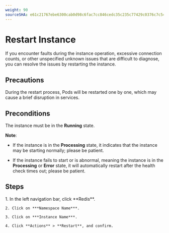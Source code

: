 ```yaml
---
weight: 90
sourceSHA: e61c21767ebe6300cab0d98c6fac7cc846cedc35c235c77429c0376c7c545257
---
```


# Restart Instance

If you encounter faults during the instance operation, excessive connection counts, or other unspecified unknown issues that are difficult to diagnose, you can resolve the issues by restarting the instance.

## Precautions

During the restart process, Pods will be restarted one by one, which may cause a brief disruption in services.

## Preconditions

The instance must be in the **Running** state.

**Note**:

- If the instance is in the **Processing** state, it indicates that the instance may be starting normally; please be patient.

- If the instance fails to start or is abnormal, meaning the instance is in the **Processing** or **Error** state, it will automatically restart after the health check times out; please be patient.

## Steps

<Tabs>
  <Tab label="Web Console">
    1. In the left navigation bar, click **Redis**.

    2. Click on ***Namespace Name***.

    3. Click on ***Instance Name***.

    4. Click **Actions** > **Restart**, and confirm.
  </Tab>
</Tabs>
